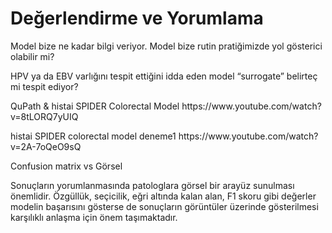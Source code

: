 # Değerlendirme ve Yorumlama

Model bize ne kadar bilgi veriyor. 
Model bize rutin pratiğimizde yol gösterici olabilir mi? 

HPV ya da EBV varlığını tespit ettiğini idda eden model "surrogate" belirteç mi tespit ediyor? 


QuPath & histai SPIDER Colorectal Model https://www.youtube.com/watch?v=8tLORQ7yUIQ

histai SPIDER colorectal model deneme1 https://www.youtube.com/watch?v=2A-7oQeO9sQ 

Confusion matrix vs Görsel


::: {.notes}
Sonuçların yorumlanmasında patologlara görsel bir arayüz sunulması önemlidir.
Özgüllük, seçicilik, eğri altında kalan alan, F1 skoru gibi değerler modelin başarısını gösterse de sonuçların görüntüler üzerinde gösterilmesi karşılıklı anlaşma için önem taşımaktadır. 


:::